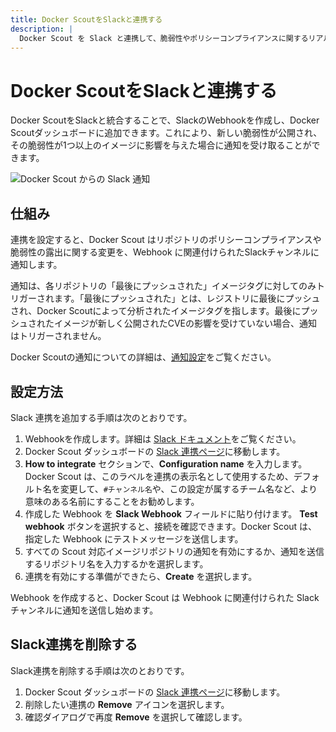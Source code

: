 ```yaml
---
title: Docker ScoutをSlackと連携する
description: |
  Docker Scout を Slack と連携して、脆弱性やポリシーコンプライアンスに関するリアルタイムの更新を Slack チャンネルで受け取る方法
---
```



# Docker ScoutをSlackと連携する

Docker ScoutをSlackと統合することで、SlackのWebhookを作成し、Docker Scoutダッシュボードに追加できます。これにより、新しい脆弱性が公開され、その脆弱性が1つ以上のイメージに影響を与えた場合に通知を受け取ることができます。

![Docker Scout からの Slack 通知](/scout-ja/scout-slack-notification.png)

## 仕組み

連携を設定すると、Docker Scout はリポジトリのポリシーコンプライアンスや脆弱性の露出に関する変更を、Webhook に関連付けられたSlackチャンネルに通知します。

<Callout type="info">
  通知は、各リポジトリの「最後にプッシュされた」イメージタグに対してのみトリガーされます。「最後にプッシュされた」とは、レジストリに最後にプッシュされ、Docker Scoutによって分析されたイメージタグを指します。最後にプッシュされたイメージが新しく公開されたCVEの影響を受けていない場合、通知はトリガーされません。
</Callout>

Docker Scoutの通知についての詳細は、[通知設定](/scout-ja/explore/dashboard#notification-settings)をご覧ください。

## 設定方法

Slack 連携を追加する手順は次のとおりです。

1. Webhookを作成します。詳細は [Slack ドキュメント](https://api.slack.com/messaging/webhooks)をご覧ください。
2. Docker Scout ダッシュボードの [Slack 連携ページ](https://scout.docker.com/settings/integrations/slack/)に移動します。
3. **How to integrate** セクションで、**Configuration name** を入力します。Docker Scout は、このラベルを連携の表示名として使用するため、デフォルト名を変更して、`#チャンネル名`や、この設定が属するチーム名など、より意味のある名前にすることをお勧めします。
4. 作成した Webhook を **Slack Webhook** フィールドに貼り付けます。
   **Test webhook** ボタンを選択すると、接続を確認できます。Docker Scout は、指定した Webhook にテストメッセージを送信します。
5. すべての Scout 対応イメージリポジトリの通知を有効にするか、通知を送信するリポジトリ名を入力するかを選択します。
6. 連携を有効にする準備ができたら、**Create** を選択します。

Webhook を作成すると、Docker Scout は Webhook に関連付けられた Slack チャンネルに通知を送信し始めます。

## Slack連携を削除する

Slack連携を削除する手順は次のとおりです。

1. Docker Scout ダッシュボードの [Slack 連携ページ](https://scout.docker.com/settings/integrations/slack/)に移動します。
2. 削除したい連携の **Remove** アイコンを選択します。
3. 確認ダイアログで再度 **Remove** を選択して確認します。
